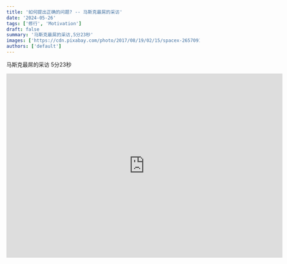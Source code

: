 ```yaml
---
title: '如何提出正确的问题? -- 马斯克最屌的采访'
date: '2024-05-26'
tags: ['修行', 'Motivation']
draft: false
summary: '马斯克最屌的采访,5分23秒'
images: ['https://cdn.pixabay.com/photo/2017/08/19/02/15/spacex-2657091_1280.jpg']
authors: ['default']
---
```


马斯克最屌的采访
5分23秒

<iframe
  width="720"
  height="480"
  src="https://www.youtube.com/embed/ULDV5hBolxY"
  title="马斯克最屌访谈（二）：这个问题让马斯克愣了23秒！可以载入史册的星辰大海独白。中共问题上的穷追猛打"
  frameborder="0"
  allow="accelerometer; autoplay; clipboard-write; encrypted-media; gyroscope; picture-in-picture; web-share"
  referrerpolicy="strict-origin-when-cross-origin"
  allowfullscreen
></iframe>
